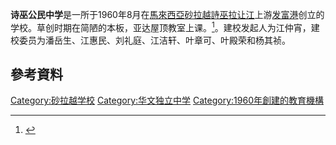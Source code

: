 {{Infobox school
|name=诗巫公民中学
|native_name=Citizen Middle School
|motto=[[礼义廉耻|礼 义 廉 耻]]
|type=[[華文獨立中學|華文獨立中學]]
|principal=
|district={{MYS}}[[砂拉越州|砂拉越州]][[诗巫|诗巫]]
|coordinates={{coord|2|09|09|N|111|59|09|E|display=inline,title}}
|address=2D, Jalan Kenari Selatan 1, Off Jalan Salim
|postcode=96000
|city=[[詩巫|詩巫]]
|state={{Sarawak}}
|country={{MYS}}
|established=1960年8月
}}

'''诗巫公民中学'''是一所于1960年8月在[[馬來西亞|馬來西亞]][[砂拉越|砂拉越]][[詩巫|詩巫]][[拉让江|拉让江]]上游[[发富港|发富港]]创立的学校。草创时期在简陋的本板，亚达屋顶教室上课。<ref>{{Cite web |url=http://www.djz.edu.my/school/guongmin/fazhan.htm |title=诗巫公民中学建设发展史 |access-date=2011-07-30 |archive-date=2011-10-18 |archive-url=https://web.archive.org/web/20111018171818/http://www.djz.edu.my/school/guongmin/fazhan.htm |dead-url=no }}</ref>。建校发起人为江仲宵，建校委员为潘岳生、江惠民、刘礼庭、江洁轩、叶章可、叶殿荣和杨其祯。

==參考資料==
{{Reflist}}
{{malaysia-stub}}
{{中学小作品}}

{{马来西亚华文独中}}

[[Category:砂拉越学校|Category:砂拉越学校]]
[[Category:华文独立中学|Category:华文独立中学]]
[[Category:1960年創建的教育機構|Category:1960年創建的教育機構]]